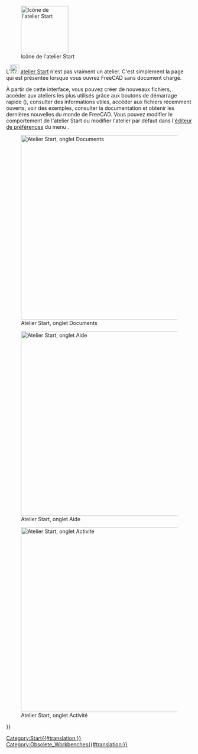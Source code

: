 <languages/>

{{Docnav
|
|
|IconL=
|IconR=
}}

<div class="mw-translate-fuzzy">
{{VeryImportantMessage|L''''atelier Start''' n'est plus inclus depuis la version 0.21.}}
</div>

[[Image:Workbench_Start.svg|thumb|128px|Icône de l'atelier Start]]

L'[[Image:Workbench_Start.svg|24px]] [[Start_Workbench/fr|atelier Start]] n'est pas vraiment un atelier. C'est simplement la page qui est présentée lorsque vous ouvrez FreeCAD sans document chargé.

À partir de cette interface, vous pouvez créer de nouveaux fichiers, accéder aux ateliers les plus utilisés grâce aux boutons de démarrage rapide ({{Version/fr|1.0}}), consulter des informations utiles, accéder aux fichiers récemment ouverts, voir des exemples, consulter la documentation et obtenir les dernières nouvelles du monde de FreeCAD. Vous pouvez modifier le comportement de l'atelier Start ou modifier l'atelier par défaut dans l'[[Preferences_Editor/fr|éditeur de préférences]] du menu {{MenuCommand|Édition → Préférences → Start}}.

[[Image:Start_Documents.png|thumb|left|500px|Atelier Start, onglet Documents]]

[[Image:Start_Help.png|thumb|left|500px|Atelier Start, onglet Aide]]

[[Image:Start_Activity.png|thumb|left|500px|Atelier Start, onglet Activité]]


{{Docnav
|
|
|IconL=
|IconR=
}}

{{Userdocnavi{{#translation:}}}}
[[Category:Start{{#translation:}}]]
[[Category:Obsolete_Workbenches{{#translation:}}]]